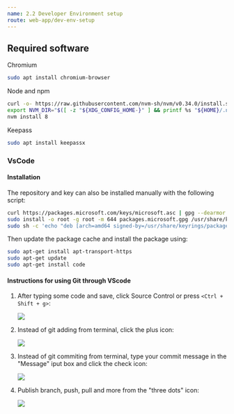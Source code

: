 ```yaml
---
name: 2.2 Developer Environment setup
route: web-app/dev-env-setup
---
```



## Required software

Chromium

```sh
sudo apt install chromium-browser
```

Node and npm

```sh
curl -o- https://raw.githubusercontent.com/nvm-sh/nvm/v0.34.0/install.sh | bash
export NVM_DIR="$([ -z "${XDG_CONFIG_HOME-}" ] && printf %s "${HOME}/.nvm" || printf %s "${XDG_CONFIG_HOME}/nvm")" [ -s "$NVM_DIR/nvm.sh" ] && \. "$NVM_DIR/nvm.sh" # This loads nvm
nvm install 8
```
Keepass
```sh
sudo apt install keepassx
```

### VsCode
#### Installation
The repository and key can also be installed manually with the following script:
```sh
curl https://packages.microsoft.com/keys/microsoft.asc | gpg --dearmor > packages.microsoft.gpg
sudo install -o root -g root -m 644 packages.microsoft.gpg /usr/share/keyrings/
sudo sh -c 'echo "deb [arch=amd64 signed-by=/usr/share/keyrings/packages.microsoft.gpg] https://packages.microsoft.com/repos/vscode stable main" > /etc/apt/sources.list.d/vscode.list'
```
Then update the package cache and install the package using:
```sh
sudo apt-get install apt-transport-https
sudo apt-get update
sudo apt-get install code
```
#### Instructions for using Git through VScode
1. After typing some code and save, click Source Control or press `<Ctrl + Shift + g>`:
    <p> <img src="screenshots/sourcecontrol.png" /> </p>
2. Instead of git adding from terminal, click the plus icon:
    <p> <img src="screenshots/gitadd.png" /> </p>
3. Instead of git commiting from terminal, type your commit message in the "Message" iput box and click the check icon:
    <p> <img src="screenshots/commit.png" /> </p>
4. Publish branch, push, pull and more from the "three dots" icon:
    <p> <img src="screenshots/push.png" /> </p>